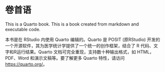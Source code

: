 # 卷首语 {.unnumbered}

This is a Quarto book. This is a book created from markdown and executable code.

本书是在 RStudio 内使用 Quarto 编辑的。Quarto 是 POSIT (原RStudio) 开发的一个开源软件，其为医学统计学提供了一个统一的创作框架，结合了 R 代码、文字和R运行结果。Quarto 文档可完全重现，支持数十种输出格式，如 HTML，PDF、Word 和演示文稿等。要了解更多 Quarto 特性，请访问 <https://quarto.org/>。
